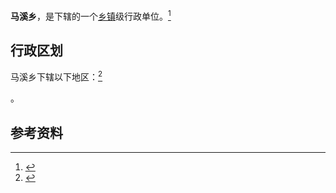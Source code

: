 {{中国乡级行政区|52/26/23/203/000}}

'''马溪乡'''，是{{PRC admin/fullname|52/26/23/203/000|3}}下辖的一个[[乡镇|乡镇]]级行政单位。<ref>{{PRC admin/ref sgc|{{PRC admin/parent|52/26/23/203/000}}}}</ref>

== 行政区划 ==

马溪乡下辖以下地区：<ref>{{PRC admin/ref sgc|52/26/23/203/000}}</ref>

{{PRC admin/children|52/26/23/203/000}}。

== 参考资料 ==

{{reflist}}

{{行政区划小作品}}
{{PRC admin/navcat|52/26/23/203/000}}